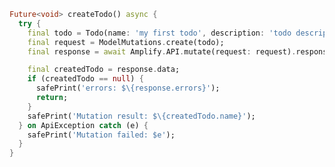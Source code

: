 ```dart
Future<void> createTodo() async {
  try {
    final todo = Todo(name: 'my first todo', description: 'todo description');
    final request = ModelMutations.create(todo);
    final response = await Amplify.API.mutate(request: request).response;

    final createdTodo = response.data;
    if (createdTodo == null) {
      safePrint('errors: $\{response.errors}');
      return;
    }
    safePrint('Mutation result: $\{createdTodo.name}');
  } on ApiException catch (e) {
    safePrint('Mutation failed: $e');
  }
}
```
